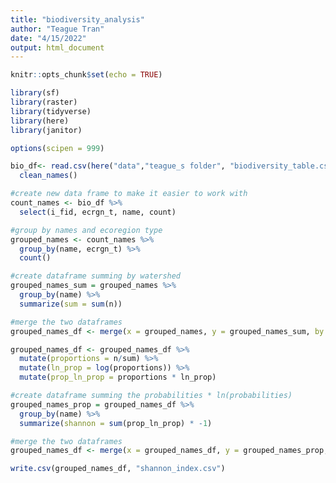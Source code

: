 ---
title: "biodiversity_analysis"
author: "Teague Tran"
date: "4/15/2022"
output: html_document
---

```{r setup, include=FALSE}
knitr::opts_chunk$set(echo = TRUE)
```

```{r}
library(sf)
library(raster)
library(tidyverse)
library(here)
library(janitor)

options(scipen = 999)
```

```{r}
bio_df<- read.csv(here("data","teague_s folder", "biodiversity_table.csv")) %>% 
  clean_names()
```

```{r}
#create new data frame to make it easier to work with
count_names <- bio_df %>% 
  select(i_fid, ecrgn_t, name, count)

#group by names and ecoregion type
grouped_names <- count_names %>% 
  group_by(name, ecrgn_t) %>% 
  count()

#create dataframe summing by watershed
grouped_names_sum = grouped_names %>% 
  group_by(name) %>% 
  summarize(sum = sum(n))

#merge the two dataframes
grouped_names_df <- merge(x = grouped_names, y = grouped_names_sum, by = "name")

grouped_names_df <- grouped_names_df %>% 
  mutate(proportions = n/sum) %>% 
  mutate(ln_prop = log(proportions)) %>% 
  mutate(prop_ln_prop = proportions * ln_prop)

#create dataframe summing the probabilities * ln(probabilities)
grouped_names_prop = grouped_names_df %>%
  group_by(name) %>%
  summarize(shannon = sum(prop_ln_prop) * -1)

#merge the two dataframes
grouped_names_df <- merge(x = grouped_names_df, y = grouped_names_prop, by = "name")

write.csv(grouped_names_df, "shannon_index.csv")
```



